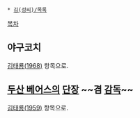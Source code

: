  * [[김(성씨)/목록]]

[[목차]]
== 야구코치 ==
[[김태룡(1968)]] 항목으로.

== [[두산 베어스]]의 [[단장]] ~~겸 [[감독]]~~ ==
[[김태룡(1959)]] 항목으로.
